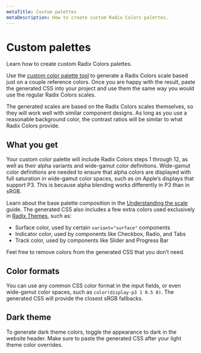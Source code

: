 ```yaml
---
metaTitle: Custom palettes
metaDescription: How to create custom Radix Colors palettes.
---
```


# Custom palettes

<Description>Learn how to create custom Radix Colors palettes.</Description>

Use the [custom color palette tool](/party/custom) to generate a Radix Colors scale based just on a couple reference colors. Once you are happy with the result, paste the generated CSS into your project and use them the same way you would use the regular Radix Colors scales.

The generated scales are based on the Radix Colors scales themselves, so they will work well with similar component designs. As long as you use a reasonable background color, the contrast ratios will be similar to what Radix Colors provide.

## What you get

Your custom color palette will include Radix Colors steps 1 through 12, as well as their alpha variants and wide-gamut color definitions. Wide-gamut color definitions are needed to ensure that alpha colors are displayed with full saturation in wide-gamut color spaces, such as on Apple’s displays that support P3. This is because alpha blending works differently in P3 than in sRGB.

Learn about the base palette composition in the [Understanding the scale](/party/docs/palette-composition/understanding-the-scale) guide. The generated CSS also includes a few extra colors used exclusively in [Radix Themes](/research/docs), such as:

- Surface color, used by certain `variant="surface"` components
- Indicator color, used by components like Checkbox, Radio, and Tabs
- Track color, used by components like Slider and Progress Bar

Feel free to remove colors from the generated CSS that you don’t need.

## Color formats

You can use any common CSS color format in the input fields, or even wide-gamut color spaces, such as `color(display-p3 1 0.5 0)`. The generated CSS will provide the closest sRGB fallbacks.

## Dark theme

To generate dark theme colors, toggle the appearance to dark in the website header. Make sure to paste the generated CSS after your light theme color overrides.
